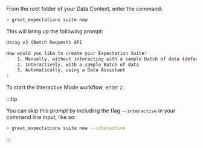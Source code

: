 
From the root folder of your Data Context, enter the command:

```bash title="Terminal input"
> great_expectations suite new
```

This will bring up the following prompt:

```bash title="Terminal output"
Using v3 (Batch Request) API

How would you like to create your Expectation Suite?
    1. Manually, without interacting with a sample Batch of data (default)
    2. Interactively, with a sample Batch of data
    3. Automatically, using a Data Assistant
:
```

To start the Interactive Mode workflow, enter `2`.

:::tip

You can skip this prompt by including the flag `--interactive` in your command line input, like so:
```bash title="Terminal input"
> great_expectations suite new --interactive
```

:::
